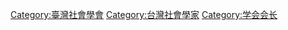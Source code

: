 [[Category:臺灣社會學會|Category:臺灣社會學會]]
[[Category:台灣社會學家|Category:台灣社會學家]]
[[Category:学会会长|Category:学会会长]]